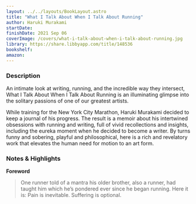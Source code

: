 ```yaml
---
layout: ../../layouts/BookLayout.astro
title: "What I Talk About When I Talk About Running"
author: Haruki Murakami
startDate:
finishDate: 2021 Sep 06
coverImage: /covers/what-i-talk-about-when-i-talk-about-running.jpg
library: https://share.libbyapp.com/title/148536
bookshelf:
amazon:
---
```


<ReadingTime
  startDate  = {frontmatter.startDate}
  finishDate = {frontmatter.finishDate}
/>

### Description
An intimate look at writing, running, and the incredible way they intersect, What I Talk About When I Talk About Running is an illuminating glimpse into the solitary passions of one of our greatest artists.

While training for the New York City Marathon, Haruki Murakami decided to keep a journal of his progress. The result is a memoir about his intertwined obsessions with running and writing, full of vivid recollections and insights, including the eureka moment when he decided to become a writer. By turns funny and sobering, playful and philosophical, here is a rich and revelatory work that elevates the human need for motion to an art form.

### Notes & Highlights
**Foreword**
> One runner told of a mantra his older brother, also a runner, had taught him which he’s pondered ever since he began running. Here it is: Pain is inevitable. Suffering is optional.

<Fragment slot="buy">
  <BuyBook
    library   = {frontmatter.library}
    bookshelf = {frontmatter.bookshelf}
    amazon    = {frontmatter.amazon}
  />
</Fragment>
